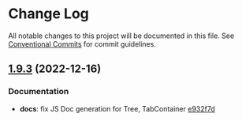 
<Meta title="Docs/Changelog/1.9.3" />


# Change Log

All notable changes to this project will be documented in this file.
See [Conventional Commits](https://conventionalcommits.org) for commit guidelines.

## [1.9.3](https://github.com/SAP/ui5-webcomponents/compare/v1.9.2...v1.9.3) (2022-12-16)

### Documentation

* **docs**: fix JS Doc generation for Tree, TabContainer [e932f7d](https://github.com/SAP/ui5-webcomponents/commit/764cce8ae08e2ae9b6900cd7f693dff8a44bf764#diff-6266293e8701207e2b7467774e4e5c6ffdb45f6f8669bed6ae220df0513c9704)
<Footer />
